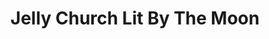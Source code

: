 ---
title: Jelly Church Lit By The Moon
media: 
dimensions: 36" x 30"
hero_image: ../../images/gallery/jelly_church_lit_by_the_moon.jpg
sale_status: Sold
---